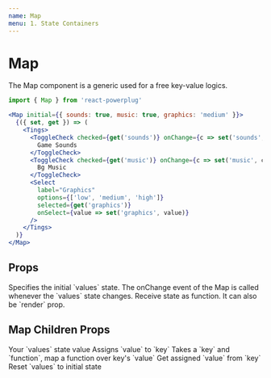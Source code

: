 ```yaml
---
name: Map
menu: 1. State Containers
---
```



# Map

The Map component is a generic used for a free key-value logics.

```js
import { Map } from 'react-powerplug'
```

```jsx
<Map initial={{ sounds: true, music: true, graphics: 'medium' }}>
  {({ set, get }) => (
    <Tings>
      <ToggleCheck checked={get('sounds')} onChange={c => set('sounds', c)}>
        Game Sounds
      </ToggleCheck>
      <ToggleCheck checked={get('music')} onChange={c => set('music', c)}>
        Bg Music
      </ToggleCheck>
      <Select
        label="Graphics"
        options={['low', 'medium', 'high']}
        selected={get('graphics')}
        onSelect={value => set('graphics', value)}
      />
    </Tings>
  )}
</Map>
```

## Props

<Props>
  <Prop name="initial" type="object" default={{}}>
    Specifies the initial `values` state.
  </Prop>
  <Prop name="onChange" type="function">
    The onChange event of the Map is called whenever the `values` state changes.
  </Prop>
  <Prop name="children" type="function">
    Receive state as function. It can also be `render` prop.
  </Prop>
</Props>

## Map Children Props

<ChildrenProps>
  <ChildrenProp name="values" type="object">
    Your `values` state value
  </ChildrenProp>
  <ChildrenProp name="set" type="function">
    Assigns `value` to `key`
  </ChildrenProp>
  <ChildrenProp name="over" type="function">
    Takes a `key` and `function`, map a function over key's `value`
  </ChildrenProp>
  <ChildrenProp name="get" type="function">
    Get assigned `value` from `key`
  </ChildrenProp>
  <ChildrenProp name="reset" type="function">
    Reset `values` to initial state
  </ChildrenProp>
</ChildrenProps>
